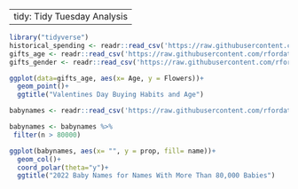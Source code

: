 ------------------------------------------------------------------------
tidy: Tidy Tuesday Analysis
------------------------------------------------------------------------
```r

library("tidyverse")
historical_spending <- readr::read_csv('https://raw.githubusercontent.com/rfordatascience/tidytuesday/master/data/2024/2024-02-13/historical_spending.csv')
gifts_age <- readr::read_csv('https://raw.githubusercontent.com/rfordatascience/tidytuesday/master/data/2024/2024-02-13/gifts_age.csv')
gifts_gender <- readr::read_csv('https://raw.githubusercontent.com/rfordatascience/tidytuesday/master/data/2024/2024-02-13/gifts_gender.csv')

ggplot(data=gifts_age, aes(x= Age, y = Flowers))+ 
  geom_point()+
  ggtitle("Valentines Day Buying Habits and Age")


```


```r
babynames <- readr::read_csv('https://raw.githubusercontent.com/rfordatascience/tidytuesday/master/data/2022/2022-03-22/babynames.csv')

babynames <- babynames %>% 
 filter(n > 80000)

ggplot(babynames, aes(x= "", y = prop, fill= name))+ 
  geom_col()+
  coord_polar(theta="y")+
  ggtitle("2022 Baby Names for Names With More Than 80,000 Babies")

```

